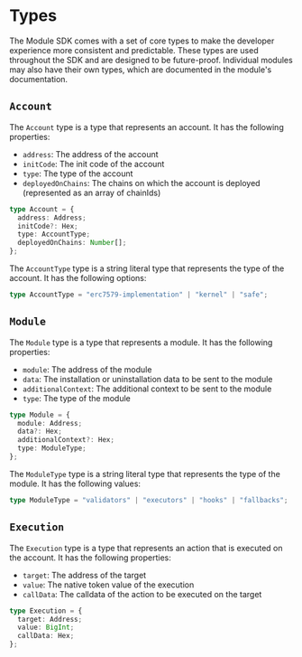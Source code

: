 # Types

The Module SDK comes with a set of core types to make the developer experience more consistent and predictable. These types are used throughout the SDK and are designed to be future-proof. Individual modules may also have their own types, which are documented in the module's documentation.

## `Account`

The `Account` type is a type that represents an account. It has the following properties:

- `address`: The address of the account
- `initCode`: The init code of the account
- `type`: The type of the account
- `deployedOnChains`: The chains on which the account is deployed (represented as an array of chainIds)

```typescript
type Account = {
  address: Address;
  initCode?: Hex;
  type: AccountType;
  deployedOnChains: Number[];
};
```

The `AccountType` type is a string literal type that represents the type of the account. It has the following options:

```typescript
type AccountType = "erc7579-implementation" | "kernel" | "safe";
```

## `Module`

The `Module` type is a type that represents a module. It has the following properties:

- `module`: The address of the module
- `data`: The installation or uninstallation data to be sent to the module
- `additionalContext`: The additional context to be sent to the module
- `type`: The type of the module

```typescript
type Module = {
  module: Address;
  data?: Hex;
  additionalContext?: Hex;
  type: ModuleType;
};
```

The `ModuleType` type is a string literal type that represents the type of the module. It has the following values:

```typescript
type ModuleType = "validators" | "executors" | "hooks" | "fallbacks";
```

## `Execution`

The `Execution` type is a type that represents an action that is executed on the account. It has the following properties:

- `target`: The address of the target
- `value`: The native token value of the execution
- `callData`: The calldata of the action to be executed on the target

```typescript
type Execution = {
  target: Address;
  value: BigInt;
  callData: Hex;
};
```
